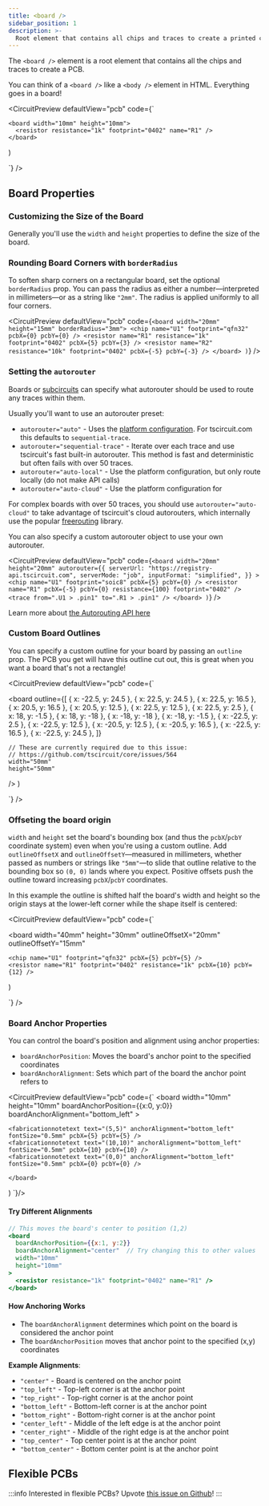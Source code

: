 ---
title: <board />
sidebar_position: 1
description: >-
  Root element that contains all chips and traces to create a printed circuit board.
---

The `<board />` element is a root element that contains all the chips and traces
to create a PCB.

You can think of a `<board />` like a `<body />` element in HTML. Everything
goes in a board!



<CircuitPreview defaultView="pcb" code={`

    <board width="10mm" height="10mm">
      <resistor resistance="1k" footprint="0402" name="R1" />
    </board>
  )

`} />


## Board Properties

### Customizing the Size of the Board

Generally you'll use the `width` and `height` properties to define the size of
the board.

### Rounding Board Corners with `borderRadius`

To soften sharp corners on a rectangular board, set the optional `borderRadius`
prop. You can pass the radius as either a number—interpreted in millimeters—or
as a string like `"2mm"`. The radius is applied uniformly to all four corners.

<CircuitPreview defaultView="pcb" code={`
    <board width="20mm" height="15mm" borderRadius="3mm">
      <chip name="U1" footprint="qfn32" pcbX={0} pcbY={0} />
      <resistor name="R1" resistance="1k" footprint="0402" pcbX={5} pcbY={3} />
      <resistor name="R2" resistance="10k" footprint="0402" pcbX={-5} pcbY={-3} />
    </board>
  )
`} />

### Setting the `autorouter`

Boards or [subcircuits](./subcircuit.mdx) can specify what autorouter should be
used to route any traces within them.

Usually you'll want to use an autorouter preset:

- `autorouter="auto"` - Uses the [platform configuration](../guides/running-tscircuit/platform-configuration.md). For tscircuit.com this defaults to `sequential-trace`.
- `autorouter="sequential-trace"` - Iterate over each trace and use tscircuit's fast built-in autorouter. This method is fast and deterministic but often fails with over 50 traces.
- `autorouter="auto-local"` - Use the platform configuration, but only route locally (do not make API calls)
- `autorouter="auto-cloud"` - Use the platform configuration for 

For complex boards with over 50 traces, you should use `autorouter="auto-cloud"`
to take advantage of tscircuit's cloud autorouters, which internally use the popular
[freerouting](https://github.com/freerouting/freerouting) library.

You can also specify a custom autorouter object to use your own autorouter.

<CircuitPreview defaultView="pcb" code={`
    <board
      width="20mm"
      height="20mm"
      autorouter={{
        serverUrl: "https://registry-api.tscircuit.com",
        serverMode: "job",
        inputFormat: "simplified",
      }}
    >
      <chip name="U1" footprint="soic8" pcbX={5} pcbY={0} />
      <resistor
        name="R1"
        pcbX={-5}
        pcbY={0}
        resistance={100}
        footprint="0402"
      />
      <trace from=".U1 > .pin1" to=".R1 > .pin1" />
    </board>
  )
`} />

Learn more about [the Autorouting API here](../web-apis/autorouting-api.mdx)


### Custom Board Outlines

You can specify a custom outline for your board by passing an `outline` prop.
The PCB you get will have this outline cut out, this is great when you want a
board that's not a rectangle!

<CircuitPreview defaultView="pcb" code={`

  <board
    outline={[
      { x: -22.5, y: 24.5 },
      { x: 22.5, y: 24.5 },
      { x: 22.5, y: 16.5 },
      { x: 20.5, y: 16.5 },
      { x: 20.5, y: 12.5 },
      { x: 22.5, y: 12.5 },
      { x: 22.5, y: 2.5 },
      { x: 18, y: -1.5 },
      { x: 18, y: -18 },
      { x: -18, y: -18 },
      { x: -18, y: -1.5 },
      { x: -22.5, y: 2.5 },
      { x: -22.5, y: 12.5 },
      { x: -20.5, y: 12.5 },
      { x: -20.5, y: 16.5 },
      { x: -22.5, y: 16.5 },
      { x: -22.5, y: 24.5 },
    ]}

    // These are currently required due to this issue:
    // https://github.com/tscircuit/core/issues/564
    width="50mm"
    height="50mm"
  />
)

`} />

### Offseting the board origin

`width` and `height` set the board's bounding box (and thus the `pcbX`/`pcbY`
coordinate system) even when you're using a custom outline. Add
`outlineOffsetX` and `outlineOffsetY`—measured in millimeters, whether passed as
numbers or strings like `"5mm"`—to slide that outline relative to the bounding
box so `(0, 0)` lands where you expect. Positive offsets push the outline toward
increasing `pcbX`/`pcbY` coordinates.

In this example the outline is shifted half the board's width and height so the
origin stays at the lower-left corner while the shape itself is centered:

<CircuitPreview defaultView="pcb" code={`

  <board
    width="40mm"
    height="30mm"
    outlineOffsetX="20mm"
    outlineOffsetY="15mm"
  >
    <chip name="U1" footprint="qfn32" pcbX={5} pcbY={5} />
    <resistor name="R1" footprint="0402" resistance="1k" pcbX={10} pcbY={12} />
  </board>
)

`}
/> 


### Board Anchor Properties

You can control the board's position and alignment using anchor properties:

- `boardAnchorPosition`: Moves the board's anchor point to the specified coordinates
- `boardAnchorAlignment`: Sets which part of the board the anchor point refers to

<CircuitPreview defaultView="pcb" code={`
   <board 
      width="10mm" 
      height="10mm"
      boardAnchorPosition={{x:0, y:0}} 
      boardAnchorAlignment="bottom_left"
    >
    <resistor resistance="1k" footprint="0402" name="R1" pcbX={2} pcbY={2} />

    <fabricationnotetext text="(5,5)" anchorAlignment="bottom_left" fontSize="0.5mm" pcbX={5} pcbY={5} />
    <fabricationnotetext text="(10,10)" anchorAlignment="bottom_left" fontSize="0.5mm" pcbX={10} pcbY={10} />
    <fabricationnotetext text="(0,0)" anchorAlignment="bottom_left" fontSize="0.5mm" pcbX={0} pcbY={0} />

    </board>
  )
`}/>

#### Try Different Alignments

```jsx
// This moves the board's center to position (1,2)
<board 
  boardAnchorPosition={{x:1, y:2}} 
  boardAnchorAlignment="center"  // Try changing this to other values
  width="10mm" 
  height="10mm"
>
  <resistor resistance="1k" footprint="0402" name="R1" />
</board>
```

#### How Anchoring Works
- The `boardAnchorAlignment` determines which point on the board is considered the anchor point
- The `boardAnchorPosition` moves that anchor point to the specified (x,y) coordinates

**Example Alignments**:
- `"center"` - Board is centered on the anchor point
- `"top_left"` - Top-left corner is at the anchor point
- `"top_right"` - Top-right corner is at the anchor point
- `"bottom_left"` - Bottom-left corner is at the anchor point
- `"bottom_right"` - Bottom-right corner is at the anchor point
- `"center_left"` - Middle of the left edge is at the anchor point
- `"center_right"` - Middle of the right edge is at the anchor point
- `"top_center"` - Top center point is at the anchor point
- `"bottom_center"` - Bottom center point is at the anchor point

## Flexible PCBs

:::info
Interested in flexible PCBs? Upvote [this issue on Github](https://github.com/tscircuit/tscircuit/issues/510)!
:::